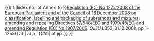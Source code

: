 {{#if:{{{index|}}}|Index no.&nbsp;{{{index}}} of Annex&nbsp;{{{annex|VI, Part&nbsp;3,}}} to&#32;}}[http://eur-lex.europa.eu/LexUriServ/LexUriServ.do?uri=OJ:L:2008:353:0001:1355:EN:PDF Regulation&nbsp;(EC) No&nbsp;1272/2008 of the European Parliament and of the Council of 16&nbsp;December 2008 on classification, labelling and packaging of substances and mixtures, amending and repealing Directives 67/548/EEC and 1999/45/EC, and amending Regulation&nbsp;(EC) No&nbsp;1907/2006]. ''OJEU'' L353, 31.12.2008, pp&nbsp;1–1355{{#if:{{{page|}}}|&#32;at p&nbsp;{{{page}}}.|{{#if:{{{pages|}}}|&#32;at pp&nbsp;{{{pages}}}.}}.}}<noinclude>

{{Documentation}}
</noinclude>